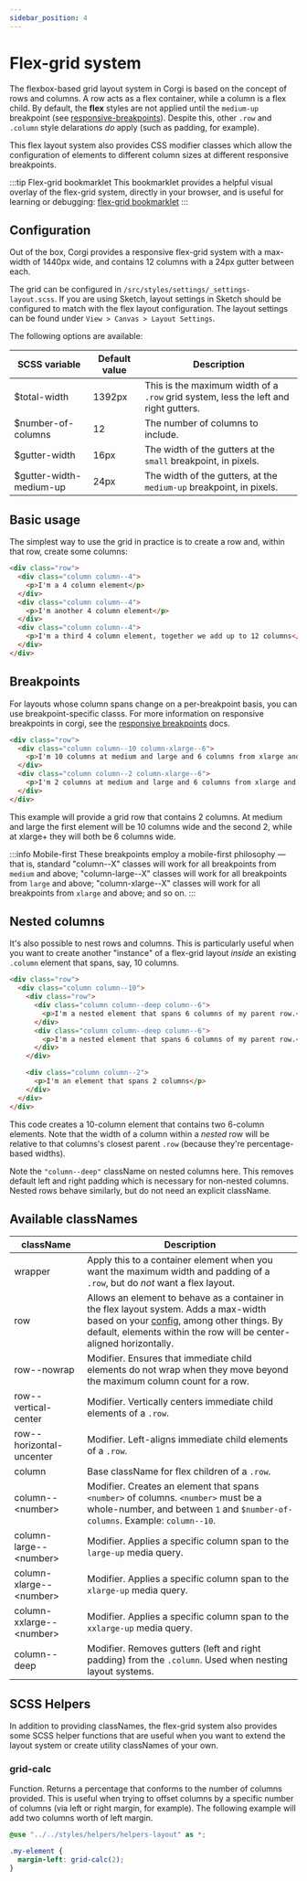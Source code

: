 ```yaml
---
sidebar_position: 4
---
```


# Flex-grid system

The flexbox-based grid layout system in Corgi is based on the concept of rows and columns. A row acts as a flex container, while a column is a flex child. By default, the **flex** styles are not applied until the `medium-up` breakpoint (see [responsive-breakpoints](./responsive-breakpoints.mdx)). Despite this, other `.row` and `.column` style delarations _do_ apply (such as padding, for example).

This flex layout system also provides CSS modifier classes which allow the configuration of elements to different column sizes at different responsive breakpoints.

:::tip Flex-grid bookmarklet
This bookmarklet provides a helpful visual overlay of the flex-grid system, directly in your browser, and is useful for learning or debugging: <a href="https://codepen.io/team/wtc/pen/BEjzmW" target="_blank" rel="noreferrer noopener">flex-grid bookmarklet</a>
:::

## Configuration

Out of the box, Corgi provides a responsive flex-grid system with a max-width of 1440px wide, and contains 12 columns with a 24px gutter between each.

The grid can be configured in `/src/styles/settings/_settings-layout.scss`. If you are using Sketch, layout settings in Sketch should be configured to match with the flex layout configuration. The layout settings can be found under `View > Canvas > Layout Settings`.

The following options are available:

| SCSS variable           | Default value | Description                                                                         |
| ----------------------- | ------------- | ----------------------------------------------------------------------------------- |
| $total-width            | 1392px        | This is the maximum width of a `.row` grid system, less the left and right gutters. |
| $number-of-columns      | 12            | The number of columns to include.                                                   |
| $gutter-width           | 16px          | The width of the gutters at the `small` breakpoint, in pixels.                      |
| $gutter-width-medium-up | 24px          | The width of the gutters, at the `medium-up` breakpoint, in pixels.                 |

## Basic usage

The simplest way to use the grid in practice is to create a row and, within that row, create some columns:

```html
<div class="row">
  <div class="column column--4">
    <p>I'm a 4 column element</p>
  </div>
  <div class="column column--4">
    <p>I'm another 4 column element</p>
  </div>
  <div class="column column--4">
    <p>I'm a third 4 column element, together we add up to 12 columns</p>
  </div>
</div>
```

## Breakpoints

For layouts whose column spans change on a per-breakpoint basis, you can use breakpoint-specific classs. For more information on responsive breakpoints in corgi, see the [responsive breakpoints](./responsive-breakpoints.mdx) docs.

```html
<div class="row">
  <div class="column column--10 column-xlarge--6">
    <p>I'm 10 columns at medium and large and 6 columns from xlarge and up</p>
  </div>
  <div class="column column--2 column-xlarge--6">
    <p>I'm 2 columns at medium and large and 6 columns from xlarge and up</p>
  </div>
</div>
```

This example will provide a grid row that contains 2 columns. At medium and large the first element will be 10 columns wide and the second 2, while at xlarge+ they will both be 6 columns wide.

:::info Mobile-first
These breakpoints employ a mobile-first philosophy — that is, standard "column--X" classes will work for all breakpoints from `medium` and above; "column-large--X" classes will work for all breakpoints from `large` and above; "column-xlarge--X" classes will work for all breakpoints from `xlarge` and above; and so on.
:::

## Nested columns

It's also possible to nest rows and columns. This is particularly useful when you want to create another "instance" of a flex-grid layout _inside_ an existing `.column` element that spans, say, 10 columns.

```html
<div class="row">
  <div class="column column--10">
    <div class="row">
      <div class="column column--deep column--6">
        <p>I'm a nested element that spans 6 columns of my parent row.</p>
      </div>
      <div class="column column--deep column--6">
        <p>I'm a nested element that spans 6 columns of my parent row.</p>
      </div>
    </div>

    <div class="column column--2">
      <p>I'm an element that spans 2 columns</p>
    </div>
  </div>
</div>
```

This code creates a 10-column element that contains two 6-column elements. Note that the width of a column within a _nested_ row will be relative to that columns's closest parent `.row` (because they're percentage-based widths).

Note the `"column--deep"` className on nested columns here. This removes default left and right padding which is necessary for non-nested columns. Nested rows behave similarly, but do not need an explicit className.

## Available classNames

| className                      | Description                                                                                                                                                                                                                 |
| ------------------------------ | --------------------------------------------------------------------------------------------------------------------------------------------------------------------------------------------------------------------------- |
| wrapper                        | Apply this to a container element when you want the maximum width and padding of a `.row`, but do _not_ want a flex layout.                                                                                                 |
| row                            | Allows an element to behave as a container in the flex layout system. Adds a max-width based on your [config](#configuration), among other things. By default, elements within the row will be center-aligned horizontally. |
| row--nowrap                    | Modifier. Ensures that immediate child elements do not wrap when they move beyond the maximum column count for a row.                                                                                                       |
| row--vertical-center           | Modifier. Vertically centers immediate child elements of a `.row`.                                                                                                                                                          |
| row--horizontal-uncenter       | Modifier. Left-aligns immediate child elements of a `.row`.                                                                                                                                                                 |
| column                         | Base className for flex children of a `.row`.                                                                                                                                                                               |
| column--&lt;number&gt;         | Modifier. Creates an element that spans `<number>` of columns. `<number>` must be a whole-number, and between `1` and `$number-of-columns`. Example: `column--10`.                                                          |
| column-large--&lt;number&gt;   | Modifier. Applies a specific column span to the `large-up` media query.                                                                                                                                                     |
| column-xlarge--&lt;number&gt;  | Modifier. Applies a specific column span to the `xlarge-up` media query.                                                                                                                                                    |
| column-xxlarge--&lt;number&gt; | Modifier. Applies a specific column span to the `xxlarge-up` media query.                                                                                                                                                   |
| column--deep                   | Modifier. Removes gutters (left and right padding) from the `.column`. Used when nesting layout systems.                                                                                                                    |

## SCSS Helpers

In addition to providing classNames, the flex-grid system also provides some SCSS helper functions that are useful when you want to extend the layout system or create utility classNames of your own.

### grid-calc

Function. Returns a percentage that conforms to the number of columns provided. This is useful when trying to offset columns by a specific number of columns (via left or right margin, for example). The following example will add two columns worth of left margin.

```scss title="grid-calc example"
@use "../../styles/helpers/helpers-layout" as *;

.my-element {
  margin-left: grid-calc(2);
}
```
